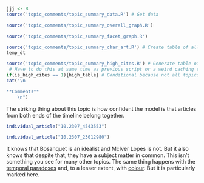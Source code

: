 ```r
jjj <- 8
source('topic_comments/topic_summary_data.R') # Get data
```

```r
source('topic_comments/topic_summary_overall_graph.R')
```

```r
source('topic_comments/topic_summary_facet_graph.R')
```

```r
source('topic_comments/topic_summary_char_art.R') # Create table of all articles in topic
temp_dt
```

```r
source('topic_comments/topic_summary_high_cites.R') # Generate table of highly cited articles. 
 # Have to do this at same time as previous script or a weird caching error occurs.
if(is_high_cites == 1){high_table} # Conditional because not all topics have high cites
cat("\n

**Comments**
	\n")
```

The striking thing about this topic is how confident the model is that articles from both ends of the timeline belong together. 

```r
individual_article("10.2307_4543553")
```

```r
individual_article("10.2307_23012980")
```

It knows that Bosanquet is an idealist and McIver Lopes is not. But it also knows that despite that, they have a subject matter in common. This isn't something you see for many other topics. The same thing happens with the [temporal paradoxes](#topic19) and, to a lesser extent, with [colour](#topic40). But it is particularly marked here.